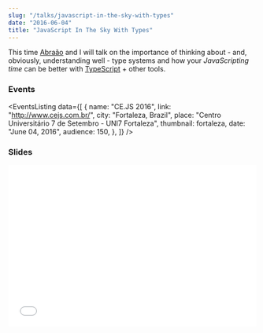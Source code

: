 ```yaml
---
slug: "/talks/javascript-in-the-sky-with-types"
date: "2016-06-04"
title: "JavaScript In The Sky With Types"
---
```




This time [Abraão](https://github.com/AbraaoAlves) and I will talk on the importance of thinking about - and, obviously, understanding well - type systems and how your _JavaScripting time_ can be better with [TypeScript](https://www.typescriptlang.org/) + other tools.

### Events

<EventsListing
  data={[
    {
      name: "CE.JS 2016",
      link: "http://www.cejs.com.br/",
      city: "Fortaleza, Brazil",
      place: "Centro Universitário 7 de Setembro - UNI7 Fortaleza",
      thumbnail: fortaleza,
      date: "June 04, 2016",
      audience: 150,
    },
  ]}
/>

### Slides

<div style="left: 0; width: 100%; height: 0; position: relative; padding-bottom: 65.2103%;">
  <iframe
    src="//speakerdeck.com/player/04fa13f0e743419cb2e67faa73d4b27b"
    style="border: 0; top: 0; left: 0; width: 100%; height: 100%; position: absolute;"
    allowfullscreen
    scrolling="no"
  ></iframe>
</div>
